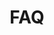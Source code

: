 ---
title: FAQ
description: Okto is a platform that allows you to integrate web3 functionality into your app without building things from scratch.
full: false
---